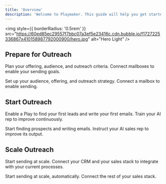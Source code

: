 ```yaml
---
title: 'Overview'
description: 'Welcome to Playmaker. This guide will help you get started with your new AI sales rep.'
---
```


<img
  style={{ borderRadius: '0.5rem' }}
  src="https://60ed85ec29557f7bbc07a3ef5e23416c.cdn.bubble.io/f1727225336867x410158987792000900/hero.jpg"
  alt="Hero Light"
/>

## Prepare for Outreach

Plan your offering, audience, and outreach criteria. Connect mailboxes to enable your sending goals.

<CardGroup cols={2}>
  <Card
    title="Create a Play"
    icon="pen-to-square"
    href="https://mintlify.com/docs/quickstart"
  >
    Set up your audience, offering, and outreach strategy.
  </Card>
  <Card
    title="Connect a Mailbox"
    icon="envelope"
    href="https://mintlify.com/docs/development"
  >
    Connect a mailbox to enable sending.
  </Card>
</CardGroup>


## Start Outreach

Enable a Play to find your first leads and write your first emails. Train your AI rep to improve continuously.

<CardGroup cols={2}>
  <Card
    title="Enable a Play"
    icon="play"
    href="https://mintlify.com/docs/quickstart"
  >
    Start finding prospects and writing emails.
  </Card>
  <Card
    title="Train your AI Rep"
    icon="bolt"
    href="https://mintlify.com/docs/development"
  >
    Instruct your AI sales rep to improve its output.
  </Card>
</CardGroup>


## Scale Outreach

Start sending at scale. Connect your CRM and your sales stack to integrate with your current processes.

<CardGroup cols={2}>
  <Card
    title="Turn on Autopilot"
    icon="toggle-on"
    href="https://mintlify.com/docs/development"
  >
    Start sending at scale, automatically.
  </Card>
  <Card
    title="Connect to your stack"
    icon="webhook"
    href="https://mintlify.com/docs/development"
  >
    Connect the rest of your sales stack.
  </Card>
</CardGroup>